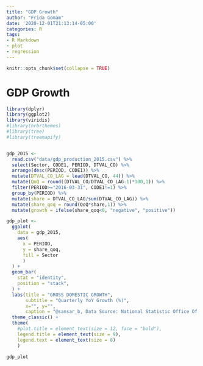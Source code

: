 ```yaml
---
title: "GDP Growth"
author: "Frida Gomam"
date: '2020-12-01T21:13:14-05:00'
categories: R
tags:
- R Markdown
- plot
- regression
---
```


```r
knitr::opts_chunk$set(collapse = TRUE)
```

# GDP Growth

```r

library(dplyr)
library(ggplot2)
library(viridis)
#library(hrbrthemes)
#library(tree)
#library(treemapify)


gdp_2015 <- 
  read.csv("data/gdp_production_2015.csv") %>% 
  select(Sector, CODE1, PERIOD, DTVAL_CO) %>%
  arrange(desc(PERIOD, CODE1)) %>% 
  mutate(DTVAL_CO_LAG = lead(DTVAL_CO, 44)) %>%
  mutate(QoQ = round((DTVAL_CO/DTVAL_CO_LAG-1)*100,1)) %>% 
  filter(PERIOD>="2016-03-31", CODE1!=1) %>%
  group_by(PERIOD) %>%
  mutate(share = DTVAL_CO_LAG/sum(DTVAL_CO_LAG)) %>%
  mutate(share_qoq = round(QoQ*share,1)) %>%
  mutate(growth = ifelse(share_qoq<0, "negative", "positive"))

gdp_plot <- 
  ggplot(
    data = gdp_2015,
    aes(
      x = PERIOD,
      y = share_qoq,
      fill = Sector
      )
  ) + 
  geom_bar(
    stat = "identity",
    position = "stack", 
  ) +
  labs(title = "GROSS DOMESTIC GROWTH",
       subtitle = "Quarterly YoY Growth (%)",
       x="", y="", 
       caption = "@sansar_b, Data Source: National Statistic Office Of Mongolia") +
  theme_classic() + 
  theme(
    #plot.title = element_text(size = 12, face = "bold"),
    legend.title = element_text(size = 9),
    legend.text = element_text(size = 8)
    )

gdp_plot


```

